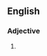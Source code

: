 ==English==

===Adjective===
{{en-adj|head=[[mean]] [[spirited]]}}

# {{alternative spelling of|mean-spirited|lang=en}}